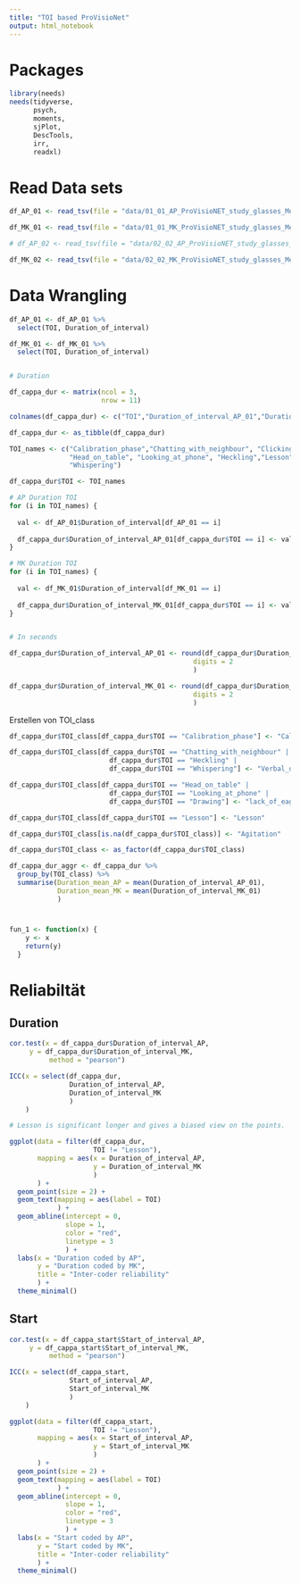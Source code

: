 ```yaml
---
title: "TOI based ProVisioNet"
output: html_notebook
---
```


# Packages

```r
library(needs)
needs(tidyverse,
      psych,
      moments,
      sjPlot,
      DescTools,
      irr,
      readxl)
```

# Read Data sets

```r
df_AP_01 <- read_tsv(file = "data/01_01_AP_ProVisioNET_study_glasses_Metrics_Intervall based.tsv")

df_MK_01 <- read_tsv(file = "data/01_01_MK_ProVisioNET_study_glasses_Metrics_Intervall based.tsv")

# df_AP_02 <- read_tsv(file = "data/02_02_AP_ProVisioNET_study_glasses_Metrics_Intervall based.tsv")

df_MK_02 <- read_tsv(file = "data/02_02_MK_ProVisioNET_study_glasses_Metrics_Intervall based.tsv")
```

# Data Wrangling

```r

df_AP_01 <- df_AP_01 %>% 
  select(TOI, Duration_of_interval)

df_MK_01 <- df_MK_01 %>% 
  select(TOI, Duration_of_interval)


# Duration

df_cappa_dur <- matrix(ncol = 3,
                       nrow = 11)

colnames(df_cappa_dur) <- c("TOI","Duration_of_interval_AP_01","Duration_of_interval_MK_01")

df_cappa_dur <- as_tibble(df_cappa_dur)

TOI_names <- c("Calibration_phase","Chatting_with_neighbour", "Clicking_pen","Drawing", "Drumming_with_hands",
               "Head_on_table", "Looking_at_phone", "Heckling","Lesson","Snipping_with_fingers",
               "Whispering")

df_cappa_dur$TOI <- TOI_names

# AP Duration TOI
for (i in TOI_names) {
  
  val <- df_AP_01$Duration_of_interval[df_AP_01 == i]
  
  df_cappa_dur$Duration_of_interval_AP_01[df_cappa_dur$TOI == i] <- val
}

# MK Duration TOI
for (i in TOI_names) {
  
  val <- df_MK_01$Duration_of_interval[df_MK_01 == i]
  
  df_cappa_dur$Duration_of_interval_MK_01[df_cappa_dur$TOI == i] <- val
}


# In seconds

df_cappa_dur$Duration_of_interval_AP_01 <- round(df_cappa_dur$Duration_of_interval_AP_01/1000,
                                              digits = 2
                                              )

df_cappa_dur$Duration_of_interval_MK_01 <- round(df_cappa_dur$Duration_of_interval_MK_01/1000,
                                              digits = 2
                                              )

```

Erstellen von TOI_class
```r
df_cappa_dur$TOI_class[df_cappa_dur$TOI == "Calibration_phase"] <- "Calibration_phase"

df_cappa_dur$TOI_class[df_cappa_dur$TOI == "Chatting_with_neighbour" |
                         df_cappa_dur$TOI == "Heckling" |
                         df_cappa_dur$TOI == "Whispering"] <- "Verbal_disruption"

df_cappa_dur$TOI_class[df_cappa_dur$TOI == "Head_on_table" |
                         df_cappa_dur$TOI == "Looking_at_phone" |
                         df_cappa_dur$TOI == "Drawing"] <- "lack_of_eagerness"

df_cappa_dur$TOI_class[df_cappa_dur$TOI == "Lesson"] <- "Lesson"

df_cappa_dur$TOI_class[is.na(df_cappa_dur$TOI_class)] <- "Agitation"

df_cappa_dur$TOI_class <- as_factor(df_cappa_dur$TOI_class)

df_cappa_dur_aggr <- df_cappa_dur %>%
  group_by(TOI_class) %>%
  summarise(Duration_mean_AP = mean(Duration_of_interval_AP_01),
            Duration_mean_MK = mean(Duration_of_interval_MK_01)
            )


```



#
```r
fun_1 <- function(x) {
    y <- x
    return(y)
  }
```


# Reliabiltät

## Duration

```r
cor.test(x = df_cappa_dur$Duration_of_interval_AP,
     y = df_cappa_dur$Duration_of_interval_MK,
          method = "pearson")

ICC(x = select(df_cappa_dur,
               Duration_of_interval_AP,
               Duration_of_interval_MK
               )
    )

# Lesson is significant longer and gives a biased view on the points.

ggplot(data = filter(df_cappa_dur,
                     TOI != "Lesson"),
       mapping = aes(x = Duration_of_interval_AP,
                     y = Duration_of_interval_MK
                     )
       ) +
  geom_point(size = 2) +
  geom_text(mapping = aes(label = TOI)
            ) +
  geom_abline(intercept = 0,
              slope = 1,
              color = "red",
              linetype = 3
              ) +
  labs(x = "Duration coded by AP",
       y = "Duration coded by MK",
       title = "Inter-coder reliability"
       ) +
  theme_minimal()
```

## Start

```r
cor.test(x = df_cappa_start$Start_of_interval_AP,
     y = df_cappa_start$Start_of_interval_MK,
          method = "pearson")

ICC(x = select(df_cappa_start,
               Start_of_interval_AP,
               Start_of_interval_MK
               )
    )

ggplot(data = filter(df_cappa_start,
                     TOI != "Lesson"),
       mapping = aes(x = Start_of_interval_AP,
                     y = Start_of_interval_MK
                     )
       ) +
  geom_point(size = 2) +
  geom_text(mapping = aes(label = TOI)
            ) +
  geom_abline(intercept = 0,
              slope = 1,
              color = "red",
              linetype = 3
              ) +
  labs(x = "Start coded by AP",
       y = "Start coded by MK",
       title = "Inter-coder reliability"
       ) +
  theme_minimal()
```

